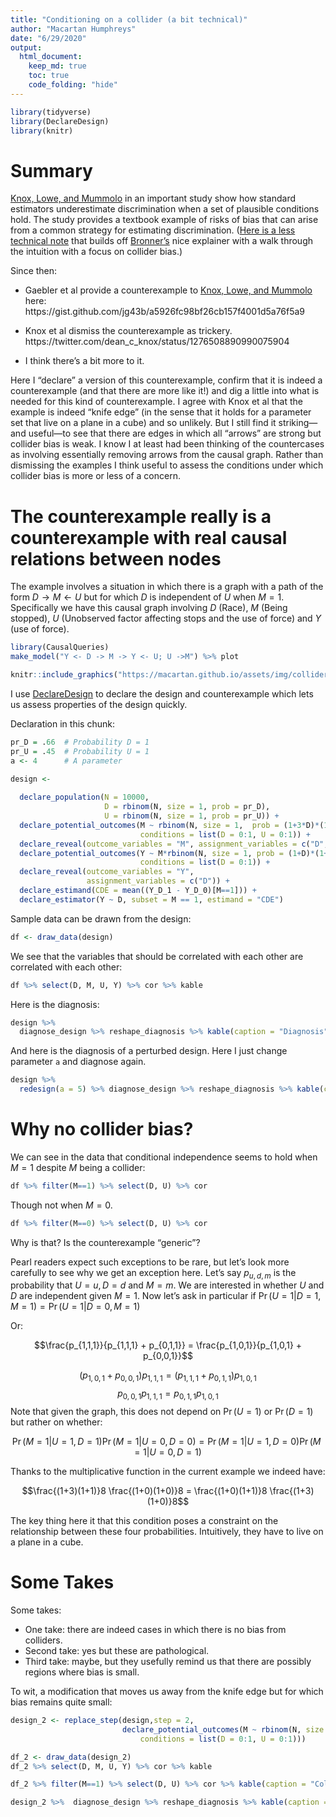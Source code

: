 ```yaml
---
title: "Conditioning on a collider (a bit technical)"
author: "Macartan Humphreys"
date: "6/29/2020"
output: 
  html_document:
    keep_md: true
    toc: true
    code_folding: "hide"
---
```



```r
library(tidyverse)
library(DeclareDesign)
library(knitr)
```

# Summary

[Knox, Lowe, and Mummolo](https://www.cambridge.org/core/journals/american-political-science-review/article/administrative-records-mask-racially-biased-policing/66BC0F9998543868BB20F241796B79B8) in an important study show how standard estimators underestimate discrimination when a set of plausible conditions hold. The study provides a textbook example of risks of bias that can arise from a common strategy for estimating discrimination. ([Here is a less technical note](https://macartan.github.io/i/notes/collider_estimands.html) that builds off [Bronner's](https://fivethirtyeight.com/features/why-statistics-dont-capture-the-full-extent-of-the-systemic-bias-in-policing/) nice explainer with a walk through the intuition with a focus on collider bias.)

Since then:

* Gaebler et al provide a counterexample to [Knox, Lowe, and Mummolo](https://www.cambridge.org/core/journals/american-political-science-review/article/administrative-records-mask-racially-biased-policing/66BC0F9998543868BB20F241796B79B8) here:
https://gist.github.com/jg43b/a5926fc98bf26cb157f4001d5a76f5a9

* Knox et al dismiss the counterexample as trickery. https://twitter.com/dean_c_knox/status/1276508890990075904 

* I think there's a bit more to it. 

Here I "declare" a version of this counterexample, confirm that it is indeed a counterexample (and that there are more like it!) and dig a little into what is needed for this kind of counterexample. I agree with Knox et al that the example is indeed "knife edge" (in the sense that it holds for a parameter set that live on a plane in a cube) and so unlikely. But I still find it striking---and useful---to see that there are edges in which all "arrows" are strong but collider bias is weak. I know I at least had been thinking of the countercases as involving essentially removing arrows from the causal graph. Rather than dismissing the examples I think useful to assess the conditions under which collider bias is more or less of a concern.


# The counterexample really is a counterexample with real causal relations between nodes

The example involves a situation in which there is a graph with a path of the form $D \rightarrow M \leftarrow U$ but for which $D$ is independent of $U$ when $M=1$. Specifically we have this causal graph involving $D$ (Race), $M$ (Being stopped), $U$ (Unobserved factor affecting stops and the use of force) and $Y$ (use of force).

```r
library(CausalQueries)
make_model("Y <- D -> M -> Y <- U; U ->M") %>% plot

```
```r
knitr::include_graphics("https://macartan.github.io/assets/img/collider-independence-dag.jpg")
```


I use [DeclareDesign](declaredesign.org) to declare the design and counterexample which lets us assess properties of the design quickly.

Declaration in this chunk:

```r
pr_D = .66  # Probability D = 1
pr_U = .45  # Probability U = 1
a <- 4      # A parameter

design <-
  
  declare_population(N = 10000,
                     D = rbinom(N, size = 1, prob = pr_D),
                     U = rbinom(N, size = 1, prob = pr_U)) +
  declare_potential_outcomes(M ~ rbinom(N, size = 1,  prob = (1+3*D)*(1+U)/8),
                             conditions = list(D = 0:1, U = 0:1)) +
  declare_reveal(outcome_variables = "M", assignment_variables = c("D", "U")) +
  declare_potential_outcomes(Y ~ M*rbinom(N, size = 1, prob = (1+D)*(1+U)/a),
                             conditions = list(D = 0:1)) +
  declare_reveal(outcome_variables = "Y",
                 assignment_variables = c("D")) +
  declare_estimand(CDE = mean((Y_D_1 - Y_D_0)[M==1])) +
  declare_estimator(Y ~ D, subset = M == 1, estimand = "CDE")
```

Sample data can be drawn from the design:

```r
df <- draw_data(design)
```

We see that the variables that should be correlated with each other are correlated with each other:

```r
df %>% select(D, M, U, Y) %>% cor %>% kable
```

Here is the diagnosis:

```r
design %>% 
  diagnose_design %>% reshape_diagnosis %>% kable(caption = "Diagnosis")
```

And here is the diagnosis of a perturbed design. Here I just change parameter `a` and diagnose again. 

```r
design %>% 
  redesign(a = 5) %>% diagnose_design %>% reshape_diagnosis %>% kable(caption = "A perturbation")
```


# Why no collider bias?

We can see in the data that conditional independence seems to hold when $M=1$ despite $M$ being a collider:

```r
df %>% filter(M==1) %>% select(D, U) %>% cor
```

Though not when $M=0$.

```r
df %>% filter(M==0) %>% select(D, U) %>% cor
```

Why is that? Is the counterexample "generic"?

Pearl readers expect such exceptions to be rare, but let's look more carefully to see why we get an exception here. Let's say $p_{u,d,m}$ is the probability that $U=u, D=d$ and $M=m$. We are interested in whether $U$ and $D$ are independent given $M=1$. Now let's ask in particular if $\Pr(U=1 | D=1, M=1)= \Pr(U=1 | D=0, M=1)$

Or:

$$\frac{p_{1,1,1}}{p_{1,1,1} + p_{0,1,1}} = \frac{p_{1,0,1}}{p_{1,0,1} + p_{0,0,1}}$$

$$({p_{1,0,1} + p_{0,0,1}} ){p_{1,1,1}} = ({p_{1,1,1} + p_{0,1,1}}){p_{1,0,1}}$$
$${p_{0,0,1}} {p_{1,1,1}} = {p_{0,1,1}}{p_{1,0,1}}$$
Note that given the graph, this does not depend on $\Pr(U=1)$ or $\Pr(D=1)$ but rather on whether:

$$\Pr(M=1 | U = 1, D=1)\Pr(M = 1 | U = 0, D=0) = \Pr(M=1 | U = 1, D=0)\Pr(M = 1 | U = 0, D=1)$$

Thanks to the multiplicative function in the current example we indeed have:

$$\frac{(1+3)(1+1)}8 \frac{(1+0)(1+0)}8 = \frac{(1+0)(1+1)}8 \frac{(1+3)(1+0)}8$$


The key thing here it that this condition poses a constraint on the relationship between these four probabilities. Intuitively, they have to live on a plane in a cube.


# Some Takes

Some takes:

* One take: there are indeed cases in which there is no bias from colliders.
* Second take: yes but these are pathological.
* Third take: maybe, but they usefully remind us that there are possibly regions where bias is small. 

To wit, a modification that moves us away from the knife edge but for which bias remains quite small:

```r
design_2 <- replace_step(design,step = 2,
                         declare_potential_outcomes(M ~ rbinom(N, size = 1,  prob = D/3 +(1+3*D)*(1+U)/12),
                             conditions = list(D = 0:1, U = 0:1)))

```


```r
df_2 <- draw_data(design_2) 
df_2 %>% select(D, M, U, Y) %>% cor %>% kable
```

```r
df_2 %>% filter(M==1) %>% select(D, U) %>% cor %>% kable(caption = "Collider bias (conditional correlation)")
```

```r
design_2 %>%  diagnose_design %>% reshape_diagnosis %>% kable(caption = "Diagnosis: Another perturbation")
```
